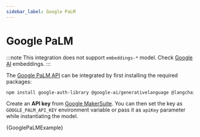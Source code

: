 ```yaml
---
sidebar_label: Google PaLM
---
```



# Google PaLM

:::note
This integration does not support `embeddings-*` model. Check [Google AI](/docs/integrations/text_embedding/google_generativeai) embeddings.
:::

The [Google PaLM API](https://developers.generativeai.google/products/palm) can be integrated by first
installing the required packages:


<IntegrationInstallTooltip></IntegrationInstallTooltip>

```bash npm2yarn
npm install google-auth-library @google-ai/generativelanguage @langchain/community
```

Create an **API key** from [Google MakerSuite](https://makersuite.google.com/app/apikey). You can then set
the key as `GOOGLE_PALM_API_KEY` environment variable or pass it as `apiKey` parameter while instantiating
the model.


<CodeBlock language="typescript">{GooglePaLMExample}</CodeBlock>
